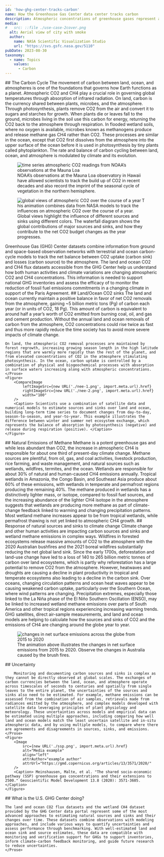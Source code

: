 ```yaml
---
id: 'how-ghg-center-tracks-carbon'
name: How the Greenhouse Gas Center data center tracks carbon
description: Atmospheric concentrations of greenhouse gases represent a complex mix of emissions from human activities and natural sources and sinks. In most years, the planet’s vegetation and oceans absorb about half of human emissions while natural sources of methane like wetlands account for XX% of global annual emissions. Understanding these sources and sinks is critically important for policymakers setting emissions reductions targets to limit warming, for local environmental managers, and for scientists working to predict climate in coming decades. The GHG Center is working to improve estimates of natural sources and sinks and to monitor their changes by leveraging observations from ground and space-based observation networks and advanced models.
media:
#   src: ::file ./use-case-2cover.png
  alt: Aerial view of city with smoke
  author:
    name: NASA Scientific Visualization Studio
    url: "https://svs.gsfc.nasa.gov/5110"
pubDate: 2023-08-30
taxonomy:
  - name: Topics
    values:
      - Carbon
---
```

<Block>
    <Prose>
    ## The Carbon Cycle
    The movement of carbon between land, ocean, and atmospheres is one of the foundations that governs how Earth functions as a planet.  Atmospheric CO2 and CH4 play a crucial role in governing global temperatures through absorption of infrared radiation. On land, carbon is the currency shared between plants, microbes, and the atmosphere. Through photosynthesis, plants remove CO2 from the air and convert it to sugars and starches for growth. When plants die or leaves fall to the ground, microbes living in the soil use this carbon for energy, returning the CO2 back to the atmosphere through respiration. In flooded wetland soils, where no oxygen is available, microbes known as methanogens produce and release methane gas CH4 rather than CO2. These processes are similar in the ocean, except that CO2 first dissolves from the atmosphere into the upper surface of the ocean before it is used in photosynthesis by tiny plants called phytoplankton. The rate and balance of carbon cycling between land, ocean, and atmosphere is modulated by climate and its evolution.
    </Prose>
    <Figure>
        <Image 
            src={new URL('./CO2_Increase.png', import.meta.url).href}
            alt="time series atmospheric CO2 readings from NOAA’s observations at the Mauna Loa" 
            align="left"
            attrAuthor="NOAA"
            attrUrl="https://svs.gsfc.nasa.gov/vis/a000000/a004900/a004962/CO2_Increase_1920x1080_30p.01509.png"
        />
        <Caption> NOAA’s observations at the Mauna Loa observatory in Hawaii have allowed scientists to track the build up of CO2 in recent decades and also record the imprint of the seasonal cycle of vegetation in the northern hemisphere. </Caption>
    </Figure>
</Block>

<Block>
    <Figure>
        <Image 
            src={new URL('./atmospheric-carbon.png', import.meta.url).href}
            alt="global views of atmospheric CO2 over the course of a year" 
            align="left"
            attrAuthor="NOAA"
            attrUrl="#"
        />
        <Caption> This animation combines data from NASA models to track the influences on atmospheric CO2 over the course of a year. Global views highlight the influence of different sources and sinks using different colors. The waterfall diagram shows the global contributions of major sources and sinks, and how they contribute to the net CO2 budget changes as the year progresses. </Caption>
    </Figure>
    <Prose>
    Greenhouse Gas (GHG) Center datasets combine information from ground and space-based observation networks with terrestrial and ocean carbon-cycle models to track the net balance between CO2 uptake (carbon sink) and losses (carbon source) to the atmosphere. The land and ocean CO2 and CH4 flux datasets accessible from the GHG Center help us understand how both human activities and climate variations are changing atmospheric CO2 and CH4 concentrations. This information is needed to support national GHG inventories and assess the efficacy of to monitor the reduction of fossil fuel emissions commitments in a changing climate in support of the Paris Agreement.
    </Prose>
    
</Block>

<Block>
    <Prose>
    ## Land/Ocean CO2 sinks
    The land and ocean currently maintain a positive balance in favor of net CO2 removals from the atmosphere, gaining ~5 billion metric tons (Pg) of carbon each year (or in units of CO2, 18 Pg). This amount of carbon is equivalent to around half a year’s worth of CO2 emitted from burning coal, oil, and gas and cement production. Without the annual land and ocean removals of carbon from the atmosphere, CO2 concentrations could rise twice as fast and thus more rapidly reduce the time society has to avoid more severe impacts of climate change. 
 
    On land, the atmospheric CO2 removal processes are maintained by forest regrowth, increasing growing season length in the high latitude regions that are warmly more rapidly than the rest of the planet, and from elevated concentrations of CO2 in the atmosphere stimulating photosynthesis. In the ocean, carbon uptake is controlled by a combination of physical and biogeochemical processes with absorption in surface waters increasing along with atmospheric concentrations.
    </Prose>
    <Figure>
        <CompareImage
            leftImageSrc={new URL('./nee-1.png', import.meta.url).href}
            rightImageSrc={new URL('./nee-2.png', import.meta.url).href}
            width="100"
        />
        <Caption> Scientists use a combination of satellite data and numerical models to estimate sources and sinks over land and ocean, building long-term time series to document changes from day-to-day, season-to-season, and year-to-year. This example illustrates the difference between winter and summer net ecosystem exchange, which represents the balance of absorption by photosynthesis (negative) and release during respiration (positive). </Caption>
    </Figure>
</Block>

<Block>
    <Prose>
        ## Natural Emissions of Methane
        Methane is a potent greenhouse gas and while less abundant than CO2, the increase in atmospheric CH4 is responsible for about one third of present-day climate change. Methane sources are plentiful, from oil, gas, and coal activities, livestock production, rice farming, and waste management, and natural sources such as wetlands, wildfires, termites, and the ocean. Wetlands are responsible for about 30% of natural and human-caused CH4 emissions annually. Tropical wetlands in Amazonia, the Congo Basin, and Southeast Asia produce about 60% of these emissions, with wetlands in temperate and permafrost regions producing the remaining 40%. The methane produced in wetlands has a distinctively lighter mass, or isotope, compared to fossil fuel sources, and the increasing abundance of the lighter CH4 isotope in the atmosphere suggests that wetlands are producing more methane as part of climate-change feedback linked to warming and changing precipitation patterns. Most wetland methane increases appear to be from tropical wetlands, while permafrost thawing is not yet linked to atmospheric CH4 growth.
    </Prose>
</Block>

<Block>
    <Prose>
        ## Response of natural sources and sinks to climate change
        Climate change and other human activities are impacting carbon sources and sinks and wetland methane emissions in complex ways. Wildfires in forested ecosystems release massive amounts of CO2 to the atmosphere with the 2020 Australian bushfires and the 2021 boreal wildfires substantially reducing the net global land sink. Since the early 1700s, deforestation and land-use change have led to a loss of 140 to 265 billion metric tonnes of carbon over land ecosystems, which is partly why reforestation has a large potential to remove CO2 from the atmosphere. However, heatwaves and droughts are causing a decline in plant productivity in tropical and temperate ecosystems also leading to a decline in the carbon sink. Over oceans, changing circulation patterns and ocean heat waves appear to be causing weakened carbon uptake, particularly over the Southern Ocean, where wind patterns are changing. Precipitation extremes, especially those linked to the La Niña phase of the El Niño Southern Oscillation (ENSO), may be linked to increased wetland methane emissions over parts of South America and other tropical regions experiencing increasing warming trends. GHG satellites, direct air-sample measurements, and land and ocean models are helping to calculate how the sources and sinks of CO2 and the emissions of CH4 are changing around the globe year to year.
    </Prose>
    <Figure>
        <Image 
            src={new URL('./net-carbon-emissions.gif', import.meta.url).href}
            alt="changes in net surface emissions across the globe from 2015 to 2020" 
            align="left"
            attrAuthor="NASA"
            attrUrl="https://svs.gsfc.nasa.gov/vis/a000000/a005000/a005081/NetCarbonEmissions_Light_1920x1080_30fps.mp4"
        />
        <Caption>  The animation above illustrates the changes in net surface emissions from 2015 to 2020. Observe the changes in Australia caused by the brush fires. </Caption>
    </Figure>
</Block>

<Block>
    <Prose>
        ## Uncertainty

        Monitoring and documenting carbon sources and sinks is complex as they cannot be directly observed at global scales. The exchanges of carbon currencies between the land, ocean, and atmosphere operate across timescales of seconds to centuries and spatially from single leaves to the entire planet, the uncertainties of the sources and sinks also need to be estimated. For example, methane emissions can be assessed from the combination of air samples, retrievals made from radiances emitted by the atmosphere, and complex models developed with satellite data leveraging principles of plant physiology and meteorology. These uncertainties across models and empirical data can be estimated using multiple approaches, including comparing how well land and ocean models match the least uncertain satellite and in-situ atmospheric data, and by using multiple models, to compare where there are agreements and disagreements in sources, sinks, and emissions.
    </Prose>
    <Figure>
        <Image 
            src={new URL('./ssp.png', import.meta.url).href}
            alt="Media example" 
            align="left"
            attrAuthor="example author"
            attrUrl="https://gmd.copernicus.org/articles/13/3571/2020/"
        />
        <Caption> Meinshausen, Malte, et al. "The shared socio-economic pathway (SSP) greenhouse gas concentrations and their extensions to 2500." Geoscientific Model Development 13.8 (2020): 3571-3605. </Caption>
    </Figure>
</Block>

<Block>
    <Prose>
    ## What is the U.S. GHG Center doing?

    The land and ocean CO2 flux datasets and the wetland CH4 dataset provided by the GHG Center data portal represent some of the most advanced approaches to estimating natural sources and sinks and their changes over time. These datasets combine observations with modeling approaches, and include various ways to quantify uncertainties and assess performance through benchmarking. With well-estimated land and ocean sink and source estimates, these data are compatible with monitoring and verification support for GHGs to support inventories, inform climate-carbon feedback monitoring, and guide future research to reduce uncertainties.
    </Prose>
</Block>
